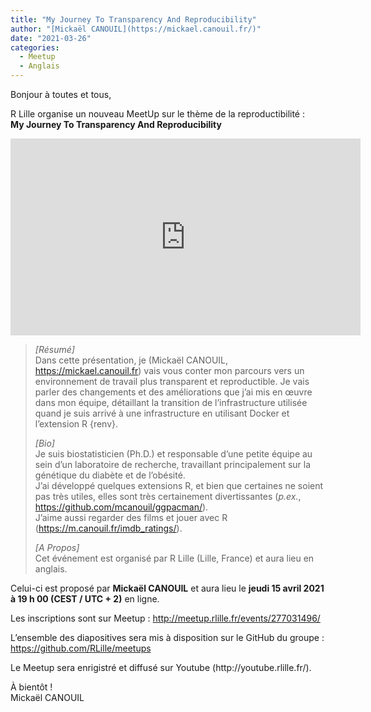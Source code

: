 ```yaml
---
title: "My Journey To Transparency And Reproducibility"
author: "[Mickaël CANOUIL](https://mickael.canouil.fr/)"
date: "2021-03-26"
categories:
  - Meetup
  - Anglais
---
```


Bonjour à toutes et tous,
 
R Lille  organise un nouveau MeetUp sur le thème de la reproductibilité&nbsp;:  
**My Journey To Transparency And Reproducibility**

<center>
<iframe width="560" height="315" src="https://www.youtube.com/embed/1CE8crjkwYY" title="YouTube video player" frameborder="0" allow="accelerometer; autoplay; clipboard-write; encrypted-media; gyroscope; picture-in-picture" allowfullscreen></iframe>
</center>
<!-- <center>
![Affiche Événement](https://raw.githubusercontent.com/RLille/meetups/main/meetups/2021-04-15/ads/2021-04-15.png)
</center> -->

> _[Résumé]_  
> Dans cette présentation, je (Mickaël CANOUIL, <https://mickael.canouil.fr>) vais vous conter mon parcours vers un environnement de travail plus transparent et reproductible. Je vais parler des changements et des améliorations que j’ai mis en œuvre dans mon équipe, détaillant la transition de l’infrastructure utilisée quand je suis arrivé à une infrastructure en utilisant Docker et l'extension R {renv}.
> 
> _[Bio]_  
> Je suis biostatisticien (Ph.D.) et responsable d’une petite équipe au sein d’un laboratoire de recherche, travaillant principalement sur la génétique du diabète et de l’obésité.  
> J’ai développé quelques extensions R, et bien que certaines ne soient pas très utiles, elles sont très certainement divertissantes (_p.ex._, <https://github.com/mcanouil/ggpacman/>).  
> J’aime aussi regarder des films et jouer avec R (<https://m.canouil.fr/imdb_ratings/>).
> 
> _[A Propos]_  
> Cet événement est organisé par R Lille (Lille, France) et aura lieu en anglais.

Celui-ci est proposé par **Mickaël CANOUIL** et aura lieu le **jeudi 15 avril 2021 à 19 h 00 (CEST / UTC + 2)** en ligne.

Les inscriptions sont sur Meetup&nbsp;: <http://meetup.rlille.fr/events/277031496/>

L'ensemble des diapositives sera mis à disposition sur le GitHub du groupe&nbsp;: <https://github.com/RLille/meetups>

Le Meetup sera enrigistré et diffusé sur Youtube (http://youtube.rlille.fr/).

À bientôt&nbsp;!  
Mickaël CANOUIL
